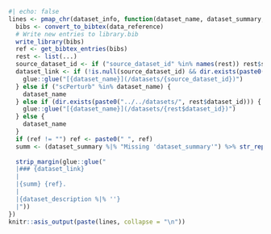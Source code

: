 ```r
#| echo: false
lines <- pmap_chr(dataset_info, function(dataset_name, dataset_summary, dataset_description, data_reference, ...) {
  bibs <- convert_to_bibtex(data_reference)
  # Write new entries to library.bib
  write_library(bibs)
  ref <- get_bibtex_entries(bibs)
  rest <- list(...)
  source_dataset_id <- if ("source_dataset_id" %in% names(rest)) rest$source_dataset_id else NULL
  dataset_link <- if (!is.null(source_dataset_id) && dir.exists(paste0("../../datasets/", source_dataset_id))) {
    glue::glue("[{dataset_name}](/datasets/{source_dataset_id})")
  } else if ("scPerturb" %in% dataset_name) {
    dataset_name
  } else if (dir.exists(paste0("../../datasets/", rest$dataset_id))) {
    glue::glue("[{dataset_name}](/datasets/{rest$dataset_id})")
  } else {
    dataset_name
  }
  if (ref != "") ref <- paste0(" ", ref)
  summ <- (dataset_summary %|% "Missing 'dataset_summary'") %>% str_replace_all("\\n", " ") %>% str_replace_all("\\. *$", "")
  
  strip_margin(glue::glue("
  |### {dataset_link}
  |
  |{summ} {ref}.
  |
  |{dataset_description %|% ''}
  |"))
})
knitr::asis_output(paste(lines, collapse = "\n"))
```